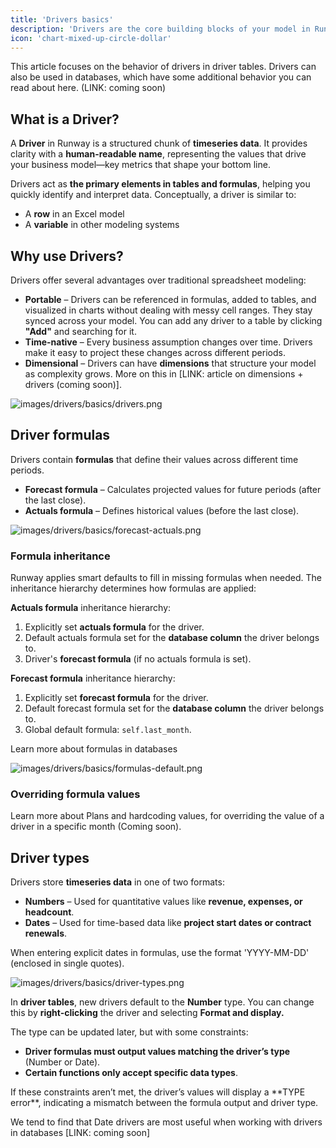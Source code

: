 ```yaml
---
title: 'Drivers basics'
description: 'Drivers are the core building blocks of your model in Runway. They represent timeseries data, allowing you to define, interpret, and connect different parts of your model to track business performance over time.'
icon: 'chart-mixed-up-circle-dollar'
---
```


<Info>
  This article focuses on the behavior of drivers in driver tables. Drivers can
  also be used in databases, which have some additional behavior you can read
  about here. (LINK: coming soon)
</Info>

## What is a Driver?

A **Driver** in Runway is a structured chunk of **timeseries data**. It provides clarity with a **human-readable name**, representing the values that drive your business model—key metrics that shape your bottom line.

Drivers act as **the primary elements in tables and formulas**, helping you quickly identify and interpret data. Conceptually, a driver is similar to:

- A **row** in an Excel model
- A **variable** in other modeling systems

## **Why use Drivers?**

Drivers offer several advantages over traditional spreadsheet modeling:

- **Portable** – Drivers can be referenced in formulas, added to tables, and visualized in charts without dealing with messy cell ranges. They stay synced across your model. You can add any driver to a table by clicking **"Add"** and searching for it.
- **Time-native** – Every business assumption changes over time. Drivers make it easy to project these changes across different periods.
- **Dimensional** – Drivers can have **dimensions** that structure your model as complexity grows. More on this in \[LINK: article on dimensions + drivers (coming soon)\].

![images/drivers/basics/drivers.png](/images/drivers/basics/drivers.png)

## Driver formulas

Drivers contain **formulas** that define their values across different time periods.

- **Forecast formula** – Calculates projected values for future periods (after the last close).
- **Actuals formula** – Defines historical values (before the last close).

![images/drivers/basics/forecast-actuals.png](/images/drivers/basics/forecast-actuals.png)

### **Formula inheritance**

Runway applies smart defaults to fill in missing formulas when needed. The inheritance hierarchy determines how formulas are applied:

**Actuals formula** inheritance hierarchy:

1. Explicitly set **actuals formula** for the driver.
2. Default actuals formula set for the **database column** the driver belongs to.
3. Driver's **forecast formula** (if no actuals formula is set).

**Forecast formula** inheritance hierarchy:

1. Explicitly set **forecast formula** for the driver.
2. Default forecast formula set for the **database column** the driver belongs to.
3. Global default formula: `self.last_month`.

Learn more about formulas in databases

![images/drivers/basics/formulas-default.png](/images/drivers/basics/formulas-default.png)

### Overriding formula values

Learn more about Plans and hardcoding values, for overriding the value of a driver in a specific month (Coming soon).

## Driver types

Drivers store **timeseries data** in one of two formats:

- **Numbers** – Used for quantitative values like **revenue, expenses, or headcount**.
- **Dates** – Used for time-based data like **project start dates or contract renewals**.

<Note>
  When entering explicit dates in formulas, use the format 'YYYY-MM-DD'
  (enclosed in single quotes).
</Note>

![images/drivers/basics/driver-types.png](/images/drivers/basics/driver-types.png)

In **driver tables**, new drivers default to the **Number** type. You can change this by **right-clicking** the driver and selecting **Format and display.**

The type can be updated later, but with some constraints:

- **Driver formulas must output values matching the driver’s type** (Number or Date).
- **Certain functions only accept specific data types**.

<Warning>
  If these constraints aren’t met, the driver’s values will display a **TYPE
  error**, indicating a mismatch between the formula output and driver type.
</Warning>

We tend to find that Date drivers are most useful when working with drivers in databases \[LINK: coming soon\]
